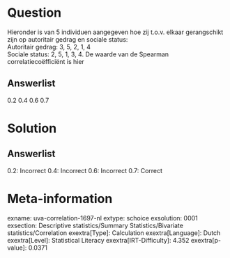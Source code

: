 Question
========

Hieronder is van 5 individuen aangegeven hoe zij t.o.v. elkaar
gerangschikt zijn op autoritair gedrag en sociale status:\
Autoritair gedrag: 3, 5, 2, 1, 4\
Sociale status: 2, 5, 1, 3, 4. De waarde van de Spearman
correlatiecoëfficiënt is hier

Answerlist
----------

0.2
0.4
0.6
0.7

Solution
========

Answerlist
----------

0.2: Incorrect
0.4: Incorrect
0.6: Incorrect
0.7: Correct

Meta-information
================
exname: uva-correlation-1697-nl
extype: schoice
exsolution: 0001
exsection: Descriptive statistics/Summary Statistics/Bivariate statistics/Correlation
exextra[Type]: Calculation
exextra[Language]: Dutch
exextra[Level]: Statistical Literacy
exextra[IRT-Difficulty]: 4.352
exextra[p-value]: 0.0371
